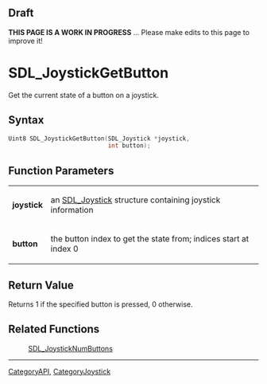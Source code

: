
== Draft ==


'''THIS PAGE IS A WORK IN PROGRESS''' ... Please make edits to this page to improve it!


= SDL_JoystickGetButton =

Get the current state of a button on a joystick.

== Syntax ==

<syntaxhighlight lang='c'>
Uint8 SDL_JoystickGetButton(SDL_Joystick *joystick,
                            int button);
</syntaxhighlight>

== Function Parameters ==

{|
|'''joystick'''
|an [[SDL_Joystick]] structure containing joystick information
|-
|'''button'''
|the button index to get the state from; indices start at index 0
|}

== Return Value ==

Returns 1 if the specified button is pressed, 0 otherwise.



== Related Functions ==

:[[SDL_JoystickNumButtons]]

----
[[CategoryAPI]], [[CategoryJoystick]]


